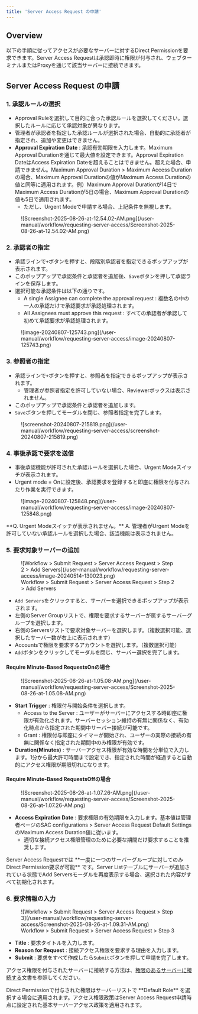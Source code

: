 ```yaml
---
title: 'Server Access Request の申請'
---
```



## Overview

以下の手順に従ってアクセスが必要なサーバーに対するDirect Permissionを要求できます。Server Access Requestは承認即時に権限が付与され、ウェブターミナルまたはProxyを通じて該当サーバーに接続できます。


## Server Access Request の申請

### 1. 承認ルールの選択

* Approval Ruleを選択して目的に合った承認ルールを選択してください。選択したルールに応じて承認対象が異なります。
* 管理者が承認者を指定した承認ルールが選択された場合、自動的に承認者が指定され、追加や変更はできません。
*  **Approval Expiration Date** : 承認有効期限を入力します。Maximum Approval Durationを通じて最大値を設定できます。Approval Expiration DateはAccess Expiration Dateを超えることはできません。超えた場合、申請できません。Maximum Approval Duration &gt; Maximum Access Durationの場合、Maximum Approval Durationの値がMaximum Access Durationの値と同等に適用されます。例）Maximum Approval Durationが14日でMaximum Access Durationが5日の場合、Maximum Approval Durationの値も5日で適用されます。
    * ただし、Urgent Modeで申請する場合、上記条件を無視します。

<figure data-layout="center" data-align="center">
![Screenshot-2025-08-26-at-12.54.02-AM.png](/user-manual/workflow/requesting-server-access/Screenshot-2025-08-26-at-12.54.02-AM.png)
</figure>

### 2. 承認者の指定

* 承認ラインで`+`ボタンを押すと、段階別承認者を指定できるポップアップが表示されます。
* このポップアップで承認条件と承認者を追加後、`Save`ボタンを押して承認ラインを保存します。
* 選択可能な承認条件は以下の通りです。
    * A single Assignee can complete the approval request : 複数名の中の一人の承認だけで承認要求が承認処理されます。
    * All Assignees must approve this request : すべての承認者が承認して初めて承認要求が承認処理されます。

<figure data-layout="center" data-align="center">
![image-20240807-125743.png](/user-manual/workflow/requesting-server-access/image-20240807-125743.png)
</figure>

### 3. 参照者の指定

* 承認ラインで`+`ボタンを押すと、参照者を指定できるポップアップが表示されます。
    * 管理者が参照者指定を許可していない場合、Reviewerボックスは表示されません。
* このポップアップで承認条件と承認者を追加します。
* `Save`ボタンを押してモーダルを閉じ、参照者指定を完了します。

<figure data-layout="center" data-align="center">
![screenshot-20240807-215819.png](/user-manual/workflow/requesting-server-access/screenshot-20240807-215819.png)
</figure>

### 4. 事後承認で要求を送信

* 事後承認機能が許可された承認ルールを選択した場合、Urgent Modeスイッチが表示されます。
* Urgent mode = Onに設定後、承認要求を登録すると即座に権限を付与されたり作業を実行できます。

<figure data-layout="center" data-align="center">
![image-20240807-125848.png](/user-manual/workflow/requesting-server-access/image-20240807-125848.png)
</figure>

<Callout type="important">
**Q. Urgent Modeスイッチが表示されません。**
A. 管理者がUrgent Modeを許可していない承認ルールを選択した場合、該当機能は表示されません。
</Callout>

### 5. 要求対象サーバーの追加

<figure data-layout="center" data-align="center">
![Workflow &gt; Submit Request &gt; Server Access Request &gt; Step 2 &gt; Add Servers](/user-manual/workflow/requesting-server-access/image-20240514-130023.png)
<figcaption>
Workflow &gt; Submit Request &gt; Server Access Request &gt; Step 2 &gt; Add Servers
</figcaption>
</figure>

* `Add Servers`をクリックすると、サーバーを選択できるポップアップが表示されます。
* 左側のServer Groupリストで、権限を要求するサーバーが属するサーバーグループを選択します。
* 右側のServersリストで要求対象サーバーを選択します。（複数選択可能、選択したサーバー数が右上に表示されます）
* Accountsで権限を要求するアカウントを選択します。（複数選択可能）
* `Add`ボタンをクリックしてモーダルを閉じ、サーバー選択を完了します。

#### Require Minute-Based RequestsOnの場合

<figure data-layout="center" data-align="center">
![Screenshot-2025-08-26-at-1.05.08-AM.png](/user-manual/workflow/requesting-server-access/Screenshot-2025-08-26-at-1.05.08-AM.png)
</figure>

*  **Start Trigger**  : 権限付与開始条件を選択します。
    * Access to the Server : ユーザーがサーバーにアクセスする時即座に権限が有効化されます。サーバーセッション維持の有無に関係なく、有効化時点から指定された期間中サーバー接続が可能です。
    * Grant : 権限付与即座にタイマーが開始され、ユーザーの実際の接続の有無に関係なく指定された期間中のみ権限が有効です。
*  **Duration(Minutes)** : サーバーアクセス権限が有効な時間を分単位で入力します。1分から最大許可時間まで設定でき、指定された時間が経過すると自動的にアクセス権限が期限切れになります。

#### Require Minute-Based RequestsOffの場合

<figure data-layout="center" data-align="center">
![Screenshot-2025-08-26-at-1.07.26-AM.png](/user-manual/workflow/requesting-server-access/Screenshot-2025-08-26-at-1.07.26-AM.png)
</figure>

*  **Access Expiration Date**  : 要求権限の有効期限を入力します。基本値は管理者ページのSAC configurations &gt; Server Access Request Default SettingsのMaximum Access Duration値に従います。
    * 適切な接続アクセス権限管理のために必要な期間だけ要求することを推奨します。

<Callout type="important">
Server Access Requestでは **一度に一つのサーバーグループに対してのみDirect Permission要求が可能** です。Server Listテーブルにサーバーが追加されている状態でAdd Serversモーダルを再度表示する場合、選択された内容がすべて初期化されます。
</Callout>

### 6. 要求情報の入力

<figure data-layout="center" data-align="center">
![Workflow &gt; Submit Request &gt; Server Access Request &gt; Step 3](/user-manual/workflow/requesting-server-access/Screenshot-2025-08-26-at-1.09.31-AM.png)
<figcaption>
Workflow &gt; Submit Request &gt; Server Access Request &gt; Step 3
</figcaption>
</figure>

*  **Title**  : 要求タイトルを入力します。
*  **Reason for Request**  : 接続アクセス権限を要求する理由を入力します。
*  **Submit**  : 要求をすべて作成したら`Submit`ボタンを押して申請を完了します。

アクセス権限を付与されたサーバーに接続する方法は、[権限のあるサーバーに接続する](../server-access-control/connecting-to-authorized-servers)文書を参照してください。

<Callout type="info">
Direct Permissionで付与された権限はサーバーリストで **Default Role** を選択する場合に適用されます。アクセス権限政策はServer Access Request申請時点に設定された基本サーバーアクセス政策を適用されます。
</Callout>
